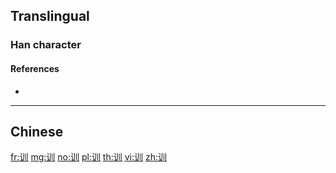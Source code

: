 {{character info/new}}
{{also|訓}}
==Translingual==

===Han character===
{{Han char|rn=149|rad=讠|as=03|sn=5|four=|canj=IVLLL|ids=⿰讠川}}

====References====
* {{Han ref|kx=1188.181|hdz=63942.030|uh=8BAD|ud=35757}}

----

==Chinese==
{{zh-see|訓}}

[[fr:训]]
[[mg:训]]
[[no:训]]
[[pl:训]]
[[th:训]]
[[vi:训]]
[[zh:训]]